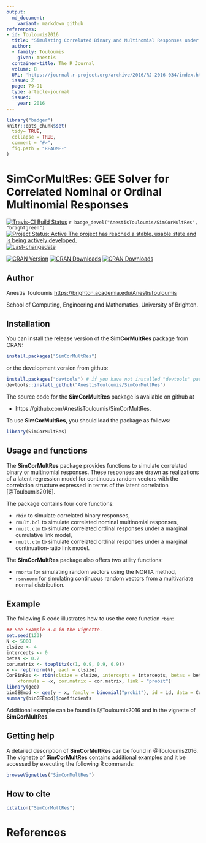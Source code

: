 ```yaml
---
output:
  md_document:
    variant: markdown_github
references:
- id: Touloumis2016
  title: "Simulating Correlated Binary and Multinomial Responses under Marginal Model Specification: The SimCorMultRes Package"
  author:
  - family: Touloumis
    given: Anestis
  container-title: The R Journal
  volume: 8
  URL: 'https://journal.r-project.org/archive/2016/RJ-2016-034/index.html'
  issue: 2
  page: 79-91
  type: article-journal
  issued:
    year: 2016
---
```


<!-- README.md is generated from README.Rmd. Please edit that file -->

```r
library("badger")
knitr::opts_chunk$set(
  tidy= TRUE,
  collapse = TRUE,
  comment = "#>",
  fig.path = "README-"
)
```

# SimCorMultRes: GEE Solver for Correlated Nominal or Ordinal Multinomial Responses


[![Travis-CI Build Status](https://travis-ci.org/AnestisTouloumis/SimCorMultRes.svg?branch=master)](https://travis-ci.org/AnestisTouloumis/SimCorMultRes)
`r badge_devel("AnestisTouloumis/SimCorMultRes", "brightgreen")`
[![Project Status: Active The project has reached a stable, usable state and is being actively developed.](http://www.repostatus.org/badges/latest/active.svg)](http://www.repostatus.org/#active) 
[![Last-changedate](https://img.shields.io/badge/last%20change-`r gsub('-', '--', Sys.Date())`-brightgreen.svg)](/commits/master)


[![CRAN Version](http://www.r-pkg.org/badges/version/SimCorMultRes?color=blue)](https://cran.r-project.org/package=SimCorMultRes)
[![CRAN Downloads](http://cranlogs.r-pkg.org/badges/grand-total/SimCorMultRes?color=blue)](http://cranlogs.r-pkg.org/badges/grand-total/SimCorMultRes)
[![CRAN Downloads](http://cranlogs.r-pkg.org/badges/SimCorMultRes)](http://cran.rstudio.com/web/packages/SimCorMultRes/index.html)


## Author

Anestis Touloumis <https://brighton.academia.edu/AnestisTouloumis>

School of Computing, Engineering and Mathematics, University of Brighton. 


## Installation

You can install the release version of the **SimCorMultRes** package from CRAN:

```r
install.packages("SimCorMultRes")
```

or the development version from github:

```r
install.packages("devtools") # if you have not installed "devtools" package
devtools::install_github("AnestisTouloumis/SimCorMultRes")
```

The source code for the **SimCorMultRes** package is available on github at

- https://github.com/AnestisTouloumis/SimCorMultRes.

To use **SimCorMultRes**, you should load the package as follows:

```r
library(SimCorMultRes)
```

## Usage and functions

The **SimCorMultRes** package provides functions to simulate correlated binary or multinomial responses. These responses are drawn as realizations of a latent regression model for continuous random vectors with the correlation structure expressed in terms of the latent correlation [@Touloumis2016].


The package contains four core functions:

- `rbin` to simulate correlated binary responses,
- `rmult.bcl` to simulate correlated nominal multinomial responses,
- `rmult.clm` to simulate correlated ordinal responses under a marginal cumulative link model,
- `rmult.clm` to simulate correlated ordinal responses under a marginal continuation-ratio link model.


The **SimCorMultRes** package also offers two utility functions:

- `rnorta` for simulating random vectors using the NORTA method,
- `rsmvnorm` for simulating continuous random vectors from a multivariate normal distribution.


## Example

The following R code illustrates how to use the core function `rbin`:

```r
## See Example 3.4 in the Vignette.
set.seed(123)
N <- 5000
clsize <- 4
intercepts <- 0
betas <- 0.2
cor.matrix <- toeplitz(c(1, 0.9, 0.9, 0.9))
x <- rep(rnorm(N), each = clsize)
CorBinRes <- rbin(clsize = clsize, intercepts = intercepts, betas = betas, 
    xformula = ~x, cor.matrix = cor.matrix, link = "probit")
library(gee)
binGEEmod <- gee(y ~ x, family = binomial("probit"), id = id, data = CorBinRes$simdata)
summary(binGEEmod)$coefficients
```

Additional example can be found in @Touloumis2016 and in the vignette of **SimCorMultRes**.

## Getting help
A detailed description of **SimCorMultRes** can be found in @Touloumis2016. The vignette of **SimCorMultRes** contains additional examples and it be accessed by executing the following R commands: 

```r
browseVignettes("SimCorMultRes")
```


## How to cite

```r
citation("SimCorMultRes")
```

# References